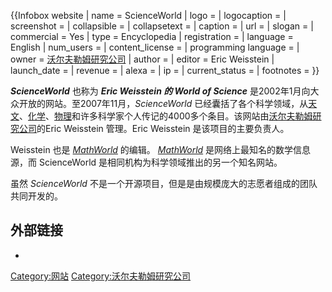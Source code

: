 {{unreferenced|time=2016-04-01T03:55:46+00:00}}
{{Infobox website
| name                 = ScienceWorld
| logo                 = 
| logocaption          = 
| screenshot           = 
| collapsible          = 
| collapsetext         = 
| caption              = 
| url                  = {{URL|http://scienceworld.wolfram.com}} 
| slogan               = 
| commercial           = Yes
| type                 = Encyclopedia
| registration         = 
| language             = English
| num_users            = 
| content_license      = 
| programming language = 
| owner                = [[沃尔夫勒姆研究公司|沃尔夫勒姆研究公司]]
| author               = 
| editor               = Eric Weisstein
| launch_date          = {{Start date and age|2002|01|df=no}} 
| revenue              = 
| alexa                = <!-- {{increase}} {{steady]} {{decrease}} [http://www.alexa.com/siteinfo/example.com ##] (US/Global, MM/YYYY) -->
| ip                   = 
| current_status       = 
| footnotes            = 
}}

'''''ScienceWorld''''' 也称为 '''''Eric Weisstein 的 World of Science''''' 是2002年1月向大众开放的网站。至2007年11月，''ScienceWorld'' 已经囊括了各个科学领域，从[[天文|天文]]、[[化学|化学]]、[[物理|物理]]和许多科学家个人传记的4000多个条目。该网站由[[沃尔夫勒姆研究公司|沃尔夫勒姆研究公司]]的Eric Weisstein 管理。Eric Weisstein 是该项目的主要负责人。

Weisstein 也是 ''[[MathWorld|MathWorld]]'' 的编辑。 ''[[MathWorld|MathWorld]]'' 是网络上最知名的数学信息源，而 ScienceWorld 是相同机构为科学领域推出的另一个知名网站。

虽然 ''ScienceWorld'' 不是一个开源项目，但是是由规模庞大的志愿者组成的团队共同开发的。

==外部链接==
*{{Official website|http://scienceworld.wolfram.com/}}

[[Category:网站|Category:网站]]
[[Category:沃尔夫勒姆研究公司|Category:沃尔夫勒姆研究公司]]

{{sci-stub}}
